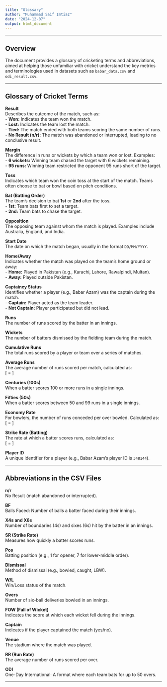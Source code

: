 ```yaml
---
title: "Glossary"
author: "Muhammad Saif Imtiaz"
date: "2024-12-07"
output: html_document
---
```

---


## Overview

The document provides a glossary of cricketing terms and abbreviations, aimed at helping those unfamiliar with cricket understand the key metrics and terminologies used in datasets such as `babar_data.csv` and `odi_result.csv`.

---

## **Glossary of Cricket Terms**

**Result**  
Describes the outcome of the match, such as:  
- **Won:** Indicates the team won the match.  
- **Lost:** Indicates the team lost the match.  
- **Tied:** The match ended with both teams scoring the same number of runs.  
- **No Result (n/r):** The match was abandoned or interrupted, leading to no conclusive result.

**Margin**  
The difference in runs or wickets by which a team won or lost. Examples:  
- **6 wickets:** Winning team chased the target with 6 wickets remaining.  
- **95 runs:** Winning team restricted the opponent 95 runs short of the target.

**Toss**  
Indicates which team won the coin toss at the start of the match. Teams often choose to bat or bowl based on pitch conditions.

**Bat (Batting Order)**  
The team's decision to bat **1st** or **2nd** after the toss.  
- **1st:** Team bats first to set a target.  
- **2nd:** Team bats to chase the target.

**Opposition**  
The opposing team against whom the match is played. Examples include Australia, England, and India.

**Start Date**  
The date on which the match began, usually in the format `DD/MM/YYYY`.

**Home/Away**  
Indicates whether the match was played on the team's home ground or away:  
- **Home:** Played in Pakistan (e.g., Karachi, Lahore, Rawalpindi, Multan).  
- **Away:** Played outside Pakistan.

**Captaincy Status**  
Identifies whether a player (e.g., Babar Azam) was the captain during the match.  
- **Captain:** Player acted as the team leader.  
- **Not Captain:** Player participated but did not lead.

**Runs**  
The number of runs scored by the batter in an innings.

**Wickets**  
The number of batters dismissed by the fielding team during the match.

**Cumulative Runs**  
The total runs scored by a player or team over a series of matches.

**Average Runs**  
The average number of runs scored per match, calculated as:  
\[
\text{Average Runs} = \frac{\text{Total Runs}}{\text{Matches Played}}
\]

**Centuries (100s)**  
When a batter scores 100 or more runs in a single innings.

**Fifties (50s)**  
When a batter scores between 50 and 99 runs in a single innings.

**Economy Rate**  
For bowlers, the number of runs conceded per over bowled. Calculated as:  
\[
\text{Economy Rate} = \frac{\text{Runs Conceded}}{\text{Overs Bowled}}
\]

**Strike Rate (Batting)**  
The rate at which a batter scores runs, calculated as:  
\[
\text{Strike Rate} = \frac{\text{Runs Scored}}{\text{Balls Faced}} \times 100
\]


**Player ID**  
A unique identifier for a player (e.g., Babar Azam’s player ID is `348144`).

---

## **Abbreviations in the CSV Files**

**n/r**  
No Result (match abandoned or interrupted).

**BF**  
Balls Faced: Number of balls a batter faced during their innings.

**X4s and X6s**  
Number of boundaries (4s) and sixes (6s) hit by the batter in an innings.

**SR (Strike Rate)**  
Measures how quickly a batter scores runs.

**Pos**  
Batting position (e.g., 1 for opener, 7 for lower-middle order).

**Dismissal**  
Method of dismissal (e.g., bowled, caught, LBW).

**W/L**  
Win/Loss status of the match.

**Overs**  
Number of six-ball deliveries bowled in an innings.

**FOW (Fall of Wicket)**  
Indicates the score at which each wicket fell during the innings.

**Captain**  
Indicates if the player captained the match (yes/no).

**Venue**  
The stadium where the match was played.

**RR (Run Rate)**  
The average number of runs scored per over.

**ODI**  
One-Day International: A format where each team bats for up to 50 overs.

---
